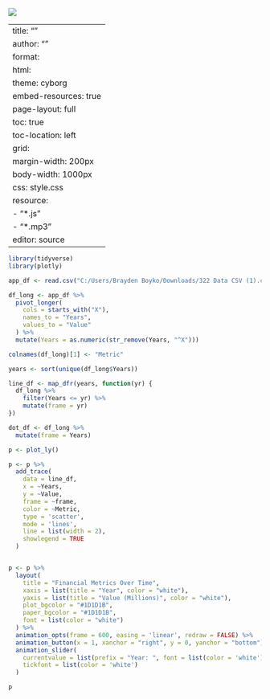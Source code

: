 ![](images/clipboard-1227717430.png)

---
title: ""
author: ""
format: 
  html:
    theme: cyborg
    embed-resources: true
    page-layout: full
    toc: true
    toc-location: left
    grid: 
      margin-width: 200px
      body-width: 1000px
    css: style.css
    resource: 
      - "*.js"
      - "*.mp3"
editor: source
---

```r

library(tidyverse)
library(plotly)

app_df <- read.csv("C:/Users/Brayden Boyko/Downloads/322 Data CSV (1).csv")

df_long <- app_df %>%
  pivot_longer(
    cols = starts_with("X"),
    names_to = "Years",
    values_to = "Value"
  ) %>%
  mutate(Years = as.numeric(str_remove(Years, "^X")))

colnames(df_long)[1] <- "Metric"

years <- sort(unique(df_long$Years))

line_df <- map_dfr(years, function(yr) {
  df_long %>%
    filter(Years <= yr) %>%
    mutate(frame = yr)
})

dot_df <- df_long %>%
  mutate(frame = Years)

p <- plot_ly()

p <- p %>%
  add_trace(
    data = line_df,
    x = ~Years,
    y = ~Value,
    frame = ~frame,
    color = ~Metric,
    type = 'scatter',
    mode = 'lines',
    line = list(width = 2),
    showlegend = TRUE
  )


p <- p %>%
  layout(
    title = "Financial Metrics Over Time",
    xaxis = list(title = "Year", color = "white"),
    yaxis = list(title = "Value (Millions)", color = "white"),
    plot_bgcolor = "#1D1D1B",
    paper_bgcolor = "#1D1D1B",
    font = list(color = "white")
  ) %>%
  animation_opts(frame = 600, easing = 'linear', redraw = FALSE) %>%
  animation_button(x = 1, xanchor = "right", y = 0, yanchor = "bottom") %>%
  animation_slider(
    currentvalue = list(prefix = "Year: ", font = list(color = 'white')),
    tickfont = list(color = 'white')
  )

p

```
